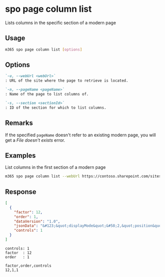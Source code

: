 
# spo page column list

Lists columns in the specific section of a modern page

## Usage

```sh
m365 spo page column list [options]
```

## Options

```md defintion-list
`-u, --webUrl <webUrl>`
: URL of the site where the page to retrieve is located.

`-n, --pageName <pageName>`
: Name of the page to list columns of.

`-s, --section <sectionId>`
: ID of the section for which to list columns.
```

<Global />

## Remarks

If the specified `pageName` doesn't refer to an existing modern page, you will get a _File doesn't exists_ error.

## Examples

List columns in the first section of a modern page

```sh
m365 spo page column list --webUrl https://contoso.sharepoint.com/sites/team-a --pageName home.aspx --section 1
```


## Response

<Tabs>
  <TabItem value="JSON">

  ```json
  [
    {
      "factor": 12,
      "order": 1,
      "dataVersion": "1.0",
      "jsonData": "&#123;&quot;displayMode&quot;&#58;2,&quot;position&quot;&#58;&#123;&quot;sectionFactor&quot;&#58;12,&quot;sectionIndex&quot;&#58;1,&quot;zoneIndex&quot;&#58;1&#125;&#125;",
      "controls": 1
    }
  ]
  ```

  </TabItem>
  <TabItem value="Text">

  ```text
  controls: 1
  factor  : 12
  order   : 1
  ```

  </TabItem>
  <TabItem value="CSV">

  ```csv
  factor,order,controls
  12,1,1
  ```

  </TabItem>
</Tabs>

